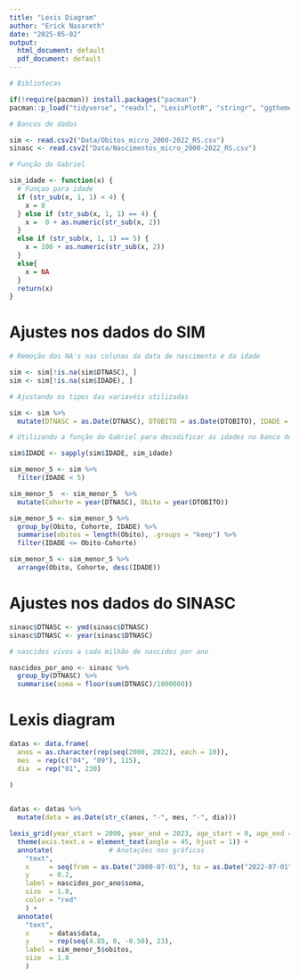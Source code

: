 ```yaml
---
title: "Lexis Diagram"
author: "Erick Nasareth"
date: "2025-05-02"
output:
  html_document: default
  pdf_document: default
---
```




```r
# Bibliotecas

if(!require(pacman)) install.packages("pacman")
pacman::p_load("tidyverse", "readxl", "LexisPlotR", "stringr", "ggthemes", "knitr", "lubridate")
```



```r
# Bancos de dados

sim <- read.csv2("Data/Obitos_micro_2000-2022_RS.csv")
sinasc <- read.csv2("Data/Nascimentos_micro_2000-2022_RS.csv")
```



```r
# Função do Gabriel

sim_idade <- function(x) {
  # Funçao para idade
  if (str_sub(x, 1, 1) < 4) {
    x = 0
  } else if (str_sub(x, 1, 1) == 4) {
    x =  0 + as.numeric(str_sub(x, 2))
  }
  else if (str_sub(x, 1, 1) == 5) {
    x = 100 + as.numeric(str_sub(x, 2))
  }
  else{
    x = NA
  }
  return(x)
}
```



# Ajustes nos dados do SIM

```r
# Remoção dos NA's nas colunas da data de nascimento e da idade

sim <- sim[!is.na(sim$DTNASC), ]
sim <- sim[!is.na(sim$IDADE), ]

```


```r
# Ajustando os tipos das variavéis utilizadas

sim <- sim %>%
  mutate(DTNASC = as.Date(DTNASC), DTOBITO = as.Date(DTOBITO), IDADE = as.character(IDADE))
```



```r
# Utilizando a função do Gabriel para decodificar as idades no banco do SIM

sim$IDADE <- sapply(sim$IDADE, sim_idade)
```

```r
sim_menor_5 <- sim %>%
  filter(IDADE < 5)
```

```r
sim_menor_5  <- sim_menor_5  %>%
  mutate(Cohorte = year(DTNASC), Obito = year(DTOBITO))

```


```r
sim_menor_5 <- sim_menor_5 %>%
  group_by(Obito, Cohorte, IDADE) %>%
  summarise(obitos = length(Obito), .groups = "keep") %>%
  filter(IDADE <= Obito-Cohorte)


```


```r
sim_menor_5 <- sim_menor_5 %>%
  arrange(Obito, Cohorte, desc(IDADE))

```



# Ajustes nos dados do SINASC

```r
sinasc$DTNASC <- ymd(sinasc$DTNASC)
sinasc$DTNASC <- year(sinasc$DTNASC)
```


```r
# nascidos vivos a cada milhão de nascidos por ano

nascidos_por_ano <- sinasc %>%
  group_by(DTNASC) %>%
  summarise(soma = floor(sum(DTNASC)/1000000))


```



# Lexis diagram

```r
datas <- data.frame(
  anos = as.character(rep(seq(2000, 2022), each = 10)),
  mes  = rep(c("04", "09"), 115),
  dia  = rep("01", 230)
  
)


datas <- datas %>%
  mutate(data = as.Date(str_c(anos, "-", mes, "-", dia)))
```


```r
lexis_grid(year_start = 2000, year_end = 2023, age_start = 0, age_end = 5) +
  theme(axis.text.x = element_text(angle = 45, hjust = 1)) +
  annotate(              # Anotações nos gráficos
    "text",
    x     = seq(from = as.Date("2000-07-01"), to = as.Date("2022-07-01"), by = "year"),
    y     = 0.2,
    label = nascidos_por_ano$soma,
    size  = 1.8, 
    color = "red"
    ) +
  annotate(              
    "text",
    x     = datas$data,
    y     = rep(seq(4.85, 0, -0.50), 23),
    label = sim_menor_5$obitos,
    size  = 1.8
    )


```



